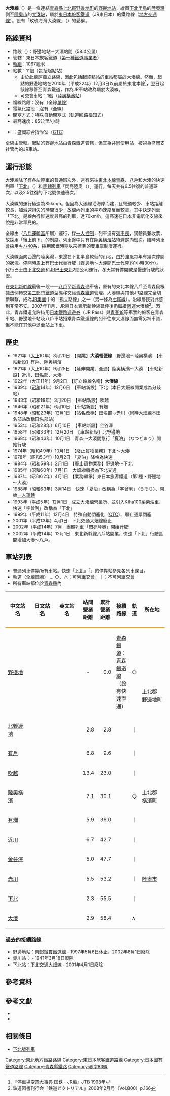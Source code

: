 {{Infobox 鐵道路線
|日文原名=大湊線
|平假名=おおみなとせん
|羅馬拼音=Ōminato sen
|路線名稱=[[File:JR_logo_(east).svg|35px]] 大湊線
|路線顏色=#f1aa28
|圖片=Ominato.jpg
|圖片大小=300px
|圖片說明=終到站、大湊等待出發的Kiha 100型列車
|所在地={{JPN}}[[青森縣|青森縣]]
|起點=[[野邊地站|野邊地站]]
|終點=[[大湊站|大湊站]]
|站數=11個
|通車=1921年3月20日
|擁有者=[[File:JR_logo_(east).svg|25px]] [[東日本旅客鐵道|東日本旅客鐵道]]（JR東日本）
|營運者=[[File:JR_logo_(east).svg|25px]] 東日本旅客鐵道（JR東日本）
|車輛基地=
|使用車輛=參見[[#運行形態、使用車輛|運行形態、使用車輛]]
|路線距離=58.4公里
|軌距=1,067毫米
|軌道數量=[[單線鐵路|單線]]
|電氣化方式=全線非電氣化
|最大坡度=
|最小曲線半徑=
|閉塞方式=[[閉塞_(鐵路)#軌道回路検知式|特殊自動閉塞式]]（軌道回路檢知式）
|保安裝置=
|最高速度=85公里/小時
|路線圖=File:JR Ominato Line linemap.svg
{{大湊線RDT}}
}}

'''大湊線'''（{{jpn|j=大湊線|hg=おおみなとせん|rm=Ōminato sen|f=y}}）是一條連結[[青森縣|青森縣]][[上北郡|上北郡]][[野邊地町|野邊地町]]的[[野邊地站|野邊地站]]，縱貫[[下北半島|下北半島]]的[[陸奧灣|陸奧灣]]側至[[陸奧市|陸奧市]]的[[大湊站|大湊站]]，屬於[[東日本旅客鐵道|東日本旅客鐵道]]（JR東日本）的鐵路線（[[地方交通線|地方交通線]]）。設有「玫瑰海灣大湊線」（{{lang|ja|はまなすベイライン大湊線}}）的愛稱。

== 路線資料 ==
*路段（{{link-ja|營業距離|営業キロ}}）：野邊地站－大湊站間（58.4公里）
*管轄：東日本旅客鐵道（[[鐵路公司|第一種鐵道事業者]]）
*[[軌距|軌距]]：1067毫米
*站數：11個（包括起點站）
**由於此線是孤立路線，因此包括起終點站的車站都屬於大湊線。然而，起點的野邊地站在2010年（平成22年）12月3日以前屬於東北本線<ref name="teisya">『停車場変遷大事典 国鉄・JR編』JTB 1998年</ref>，翌日起該線移管至青森鐵道，作為JR車站改為屬於大湊線。
**可交會車站：1個（[[陸奧橫濱站|陸奧橫濱站]]）
*複線路段：沒有（全線[[單線鐵路|單線]]）
*電氣化路段：沒有（全線{{link-ja|非電氣化|非電化}}）
*[[閉塞_(鐵路)|閉塞方式]]：[[閉塞_(鐵路)#軌道回路檢知式|特殊自動閉塞式]]（軌道回路檢知式）
*最高速度：85公里/小時
*{{link-ja|運轉指令所|運転指令所}}：盛岡綜合指令室（[[列車集中制御裝置|CTC]]）

全線由{{link-ja|東日本旅客鐵道盛岡支社|東日本旅客鉄道盛岡支社|盛岡支社}}管轄。起點的野邊地站由[[青森鐵道|青森鐵道]]管轄，但其為[[共構與共站|共同使用站]]，被視為盛岡支社管內的JR車站。

== 運行形態 ==
大湊線除了有各站停車的普通班次外，還有來往[[東北本線|東北本線]][[青森站|青森]]、[[八戶站|八戶]]和大湊的快速列車「[[下北號列車|下北]]」（{{lang|ja|しもきた}}）和[[團體列車|團體列車]]「閃亮陸奧（{{lang|ja|きらきらみちのく}}）」運行。每天共有6.5往復的普通班次，以及2.5往復的下北號快速班次。

大湊線的運行極速為85km/h。但因為大湊線沿海岸而建，且彎道較少、車站距離較長，加減速損失的時間很少，故線內列車的平均速度反而較高。其中快速列車「下北」是線內行駛速度最高的列車，達70km/h，這高速在日本非電氣化支線來說是非常罕見的。

全線由{{lang|ja|[[JR東日本Kiha_100系柴油動車組|キハ100系200番台]]}}（[[八戶運輸區|八戶運輸區]]所屬）運行，採[[一人控制|一人控制]]，列車沒有[[列車長|列車長]]，駕駛員兼收票，故採用「後上前下」的制度。列車途中只有在[[陸奥橫濱站|陸奥橫濱站]]待避逆向班次。臨時列車會採用[[日本國鐵KiHa40系柴油動車組|キハ40系]]，採用國鐵時期以來標準的雙車掌制度運行。

大湊線面向西邊的陸奥灣，東邊在下北半島較低的山地，由於強風每年有幾次停開的狀況。停開時馬上有巴士代替行駛（野邊地～大湊間巴士代開約1小時30分）。代行巴士由[[下北交通|下北交通]]和[[JR巴士東北|JR巴士東北]]2間公司運行。冬天常有停開或是慢速行駛的狀況。

在[[東北新幹線|東北新幹線]]最後一段——[[八戶站|八戶]]至[[新青森站|新青森]]通車後，原有的東北本線八戶至青森段根據法例轉交[[日本第三部門鐵道|第三部門鐵道]]型態移交給[[青森鐵道|青森鐵道]]管理。大湊線與其他JR路線完全切斷聯繫，成為[[JR集團|JR集團]]中的「孤立路線」之一（另一條為[[七尾線|七尾線]]）。沿線居民對此感到非常不安。2007年11月，JR東日本表示新幹線延伸後仍繼續營運大湊線<ref>鉄道図書刊行会「鉄道ピクトリアル」2008年2月号（Vol.800）p.166</ref>。因此，青森鐵道允許持用[[日本鐵路週遊券|日本鐵路週遊券]]（JR Pass）與[[青春18|青春18]]等車票的旅客在青森車站、野邊地車站及八戶車站搭乘青森鐵道線的列車往來大湊線而無需另補車資，但不能在其他中途車站上下車。

== 歷史 ==
*1921年（[[大正|大正]]10年）3月20日　【開業】'''大湊輕便線'''　野邊地～陸奥橫濱　【車站新設】有戶、陸奥橫濱
*1921年（大正10年）9月25日　【延伸開業、全通】陸奥橫濱～大湊　【車站新設】近川、田名部、大湊
*1922年（大正11年）9月2日　【訂立路線名稱】'''大湊線'''
*1939年（[[昭和|昭和]]14年）12月6日　【車站新設】下北（本日大畑線開業成為分歧站）
*1943年（昭和18年）3月20日　【車站新設】吹越
*1946年（昭和21年）6月10日　【車站新設】有畑
*1948年（昭和23年）12月1日　【站名改稱】田名部→赤川（同時大畑線本田名部站改稱田名部站）
*1953年（昭和28年）6月10日　【車站新設】金谷澤
*1958年（昭和33年）12月20日　【車站新設】北野邊地
*1968年（昭和43年）10月1日　青森～大湊間急行「夏泊」（なつどまり）開始行駛
*1974年（昭和49年）10月1日　【廢止貨物業務】下北～大湊
*1978年（昭和53年）10月2日　「夏泊」降格為快速
*1984年（昭和59年）2月1日　【廢止貨物業務】野邊地～下北
*1985年（昭和60年）7月1日　大畑線轉換為下北交通
*1987年（昭和62年）4月1日　【業務繼承】東日本旅客鐵道（第1種・野邊地～大湊）
*1988年（昭和63年）3月14日　快速「夏泊」改稱為「宇曾利」（うそり）、開始[[一人控制|一人運轉]]
*1993年（[[平成|平成]]5年）12月1日　成立[[大湊線營業所|大湊線營業所]]、並引入Kiha100系柴油車、快速「宇曾利」改稱為「下北」
*1999年（平成11年）12月4日　特殊自動閉塞化（[[調度集中系統|CTC]]）、廢止通票閉塞
*2001年（平成13年）4月1日　下北交通大畑線廢止
*2002年（平成14年）7月　團體列車「閃亮陸奧」開始行駛
*2002年（平成14年）12月1日　東北新幹線八戶站開業，快速「下北」行駛區間增加大湊～八戶。

== 車站列表 ==
* 普通列車停靠所有車站。快速「[[下北號列車|下北]]」「{{link-ja|Resort羅漢柏|リゾートあすなろ|Resort羅漢柏下北}}」的停靠站參見各列車條目。
* 軌道（全線單線） … ◇、∧：可[[列車交會|列車交會]]，｜：不可列車交會
* 所有車站都位於[[青森縣|青森縣]]內

{| class="wikitable" rules="all"
|-
!style="width:5em; border-bottom:3px solid #f1aa28;"|中文站名
!style="width:5em; border-bottom:3px solid #f1aa28;"|日文站名
!style="width:5em; border-bottom:3px solid #f1aa28;"|英文站名
!style="width:2.5em; border-bottom:3px solid #f1aa28;"|站間營業距離
!style="width:2.5em; border-bottom:3px solid #f1aa28;"|累計營業距離
!style="border-bottom:3px solid #f1aa28;"|接續路線
!style="width:1em; border-bottom:3px solid #f1aa28;"|軌道
!style="border-bottom:3px solid #f1aa28;"|所在地
|-
|[[野邊地站|野邊地]]
|{{lang|ja|野辺地}}
|{{lang|en|Noheji}}
|style="text-align:center;"| -
|style="text-align:right;"|0.0
|[[青森鐵道|青森鐵道]]：{{Color|#33cbf4|■}}[[青森鐵道線|青森鐵道線]]（設有快速直通）
|◇
|rowspan="3" style="white-space:nowrap;"|[[上北郡|上北郡]]<br />[[野邊地町|野邊地町]]
|-
|[[北野邊地站|北野邊地]]
|{{lang|ja|北野辺地}}
|{{lang|en|Kita-Noheji}}
|style="text-align:right;"|2.8
|style="text-align:right;"|2.8
| 
|｜
|-
|[[有戶站|有戶]]
|{{lang|ja|有戸}}
|{{lang|en|Arito}}
|style="text-align:right;"|6.8
|style="text-align:right;"|9.6
| 
|｜
|-
|[[吹越站|吹越]]
|{{lang|ja|吹越}}
|{{lang|en|Fukkoshi}}
|style="text-align:right;"|13.4
|style="text-align:right;"|23.0
| 
|｜
|rowspan="3"|上北郡<br />[[橫濱町|橫濱町]]
|-
|[[陸奧橫濱站|陸奧橫濱]]
|{{lang|ja|陸奥横浜}}
|{{lang|en|Mutsu-Yokohama}}
|style="text-align:right;"|7.1
|style="text-align:right;"|30.1
| 
|◇
|-
|[[有畑站|有畑]]
|{{lang|ja|有畑}}
|{{lang|en|Arihata}}
|style="text-align:right;"|5.9
|style="text-align:right;"|36.0
| 
|｜
|-
|[[近川站|近川]]
|{{lang|ja|近川}}
|{{lang|en|Chikagawa}}
|style="text-align:right;"|6.7
|style="text-align:right;"|42.7
| 
|｜
|rowspan="5"|[[陸奧市|陸奧市]]
|-
|[[金谷澤站|金谷澤]]
|{{lang|ja|金谷沢}}
|{{lang|en|Kanayasawa}}
|style="text-align:right;"|5.0
|style="text-align:right;"|47.7
| 
|｜
|-
|[[赤川站|赤川]]
|{{lang|ja|赤川}}
|{{lang|en|Akagawa}}
|style="text-align:right;"|5.5
|style="text-align:right;"|53.2
| 
|｜
|-
|[[下北站|下北]]
|{{lang|ja|下北}}
|{{lang|en|Shimokita}}
|style="text-align:right;"|2.3
|style="text-align:right;"|55.5
| 
|｜
|-
|[[大湊站|大湊]]
|{{lang|ja|大湊}}
|{{lang|en|Ōminato}}
|style="text-align:right;"|2.9
|style="text-align:right;"|58.4
| 
|∧
|}


=== 過去的接續路線 ===
* 野邊地站：[[南部縱貫鐵道線|南部縱貫鐵道線]] - 1997年5月6日休止，2002年8月1日廢除
* 赤川站：{{link-ja|田名部運輸軌道|田名部運輸軌道}} - 1941年3月18日廢除
* 下北站：[[下北交通|下北交通]][[大畑線|大畑線]] - 2001年4月1日廢除

==參考資料==
<div class="references-small">
<references />
</div>

==參考文獻==
*{{cite book
  | author = 今尾惠介
  | title = {{lang|ja|日本鉄道旅行地図帳 2号・東北}}
  | publisher = 新潮社
  | series = {{lang|ja|日本鉄道旅行地図帳}}
  | year = 2008
  | isbn = 978-4-10-790020-3
}}
*{{cite book
  | author = [[廣田尚敬|廣田尚敬]]、{{link-ja|廣田泉|広田泉}}、坂正博
  | title = 日本電車大集合1338
  | publisher = 人人
  | series =
  | year = 2008
  | isbn = 978-986-7112-74-3
}}

== 相關條目 ==
*[[下北號列車|下北號列車]]
{{東日本旅客鐵道路線}}
{{東日本旅客鐵道盛岡支社}}
{{赤字83線}}
{{大湊線}}
{{DEFAULTSORT:Ominato sen}}
[[Category:東北地方鐵路路線|Category:東北地方鐵路路線]]
[[Category:東日本旅客鐵道路線|Category:東日本旅客鐵道路線]]
[[Category:日本國有鐵道路線|Category:日本國有鐵道路線]]
[[Category:青森縣鐵路|Category:青森縣鐵路]]
[[Category:赤字83線|Category:赤字83線]]